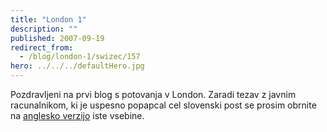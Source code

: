 ```yaml
---
title: "London 1"
description: ""
published: 2007-09-19
redirect_from:
  - /blog/london-1/swizec/157
hero: ../../../defaultHero.jpg
---
```


Pozdravljeni na prvi blog s potovanja v London. Zaradi tezav z javnim racunalnikom, ki je uspesno popapcal cel slovenski post se prosim obrnite na [anglesko verzijo](https://swizec.com/index.php/lang=en) iste vsebine.
